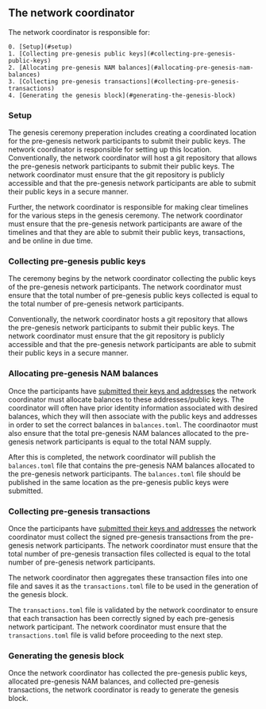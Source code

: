 
## The network coordinator

The network coordinator is responsible for:

    0. [Setup](#setup)
    1. [Collecting pre-genesis public keys](#collecting-pre-genesis-public-keys)
    2. [Allocating pre-genesis NAM balances](#allocating-pre-genesis-nam-balances)
    3. [Collecting pre-genesis transactions](#collecting-pre-genesis-transactions)
    4. [Generating the genesis block](#generating-the-genesis-block)

### Setup

The genesis ceremony preperation includes creating a coordinated location for the pre-genesis network participants to submit their public keys. The network coordinator is responsible for setting up this location. Conventionally, the network coordinator will host a git repository that allows the pre-genesis network participants to submit their public keys. The network coordinator must ensure that the git repository is publicly accessible and that the pre-genesis network participants are able to submit their public keys in a secure manner.

Further, the network coordinator is responsible for making clear timelines for the various steps in the genesis ceremony. The network coordinator must ensure that the pre-genesis network participants are aware of the timelines and that they are able to submit their public keys, transactions, and be online in due time.

<Steps>

### Collecting pre-genesis public keys

The ceremony begins by the network coordinator collecting the public keys of the pre-genesis network participants. The network coordinator must ensure that the total number of pre-genesis public keys collected is equal to the total number of pre-genesis network participants.

Conventionally, the network coordinator hosts a git repository that allows the pre-genesis network participants to submit their public keys. The network coordinator must ensure that the git repository is publicly accessible and that the pre-genesis network participants are able to submit their public keys in a secure manner.

### Allocating pre-genesis NAM balances

Once the participants have [submitted their keys and addresses](./participants.mdx#submitting-keys-and-addresses) the network coordinator must allocate balances to these addresses/public keys. The coordinator will often have prior identity information associated with desired balances, which they will then associate with the public keys and addresses in order to set the correct balances in `balances.toml`. The coordinaotor must also ensure that the total pre-genesis NAM balances allocated to the pre-genesis network participants is equal to the total NAM supply.

After this is completed, the network coordinator will publish the `balances.toml` file that contains the pre-genesis NAM balances allocated to the pre-genesis network participants. The `balances.toml` file should be published in the same location as the pre-genesis public keys were submitted.


### Collecting pre-genesis transactions

Once the participants have [submitted their keys and addresses](./participants.mdx#submitting-keys-and-addresses) the network coordinator must collect the signed pre-genesis transactions from the pre-genesis network participants. The network coordinator must ensure that the total number of pre-genesis transaction files collected is equal to the total number of pre-genesis network participants.

The network coordinator then aggregates these transaction files into one file and saves it as the `transactions.toml` file to be used in the generation of the genesis block.

The `transactions.toml` file is validated by the network coordinator to ensure that each transaction has been correctly signed by each pre-genesis network participant. The network coordinator must ensure that the `transactions.toml` file is valid before proceeding to the next step.

### Generating the genesis block

Once the network coordinator has collected the pre-genesis public keys, allocated pre-genesis NAM balances, and collected pre-genesis transactions, the network coordinator is ready to generate the genesis block.


</Steps>